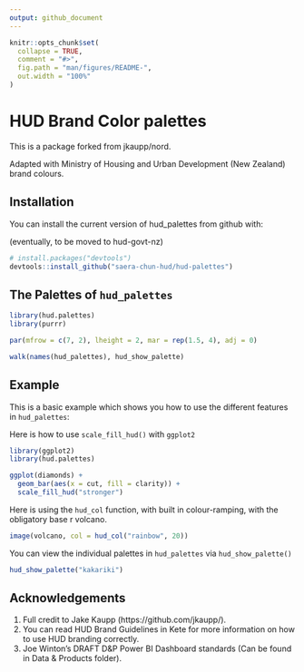 ```yaml
---
output: github_document
---
```


<!-- README.md is generated from README.Rmd. Please edit that file -->

```r
knitr::opts_chunk$set(
  collapse = TRUE,
  comment = "#>",
  fig.path = "man/figures/README-",
  out.width = "100%"
)
```
# HUD Brand Color palettes

This is a package forked from jkaupp/nord.

Adapted with Ministry of Housing and Urban Development (New Zealand) brand colours.


## Installation

You can install the current version of hud_palettes from github with:

(eventually, to be moved to hud-govt-nz)

```r
# install.packages("devtools")
devtools::install_github("saera-chun-hud/hud-palettes")
```

## The Palettes of `hud_palettes`

```r
library(hud.palettes)
library(purrr)

par(mfrow = c(7, 2), lheight = 2, mar = rep(1.5, 4), adj = 0)

walk(names(hud_palettes), hud_show_palette)

```

## Example

This is a basic example which shows you how to use the different features in `hud_palettes`:

Here is how to use `scale_fill_hud()` with `ggplot2` 
```r
library(ggplot2)
library(hud.palettes)

ggplot(diamonds) + 
  geom_bar(aes(x = cut, fill = clarity)) +
  scale_fill_hud("stronger")
```

Here is using the `hud_col` function, with built in colour-ramping, with the obligatory base r volcano.

```r
image(volcano, col = hud_col("rainbow", 20))
```

You can view the individual palettes in `hud_palettes` via `hud_show_palette()`

```r
hud_show_palette("kakariki")
```

## Acknowledgements

1. Full credit to Jake Kaupp (https://github.com/jkaupp/).
2. You can read HUD Brand Guidelines in Kete for more information on how to use HUD branding correctly.
3. Joe Winton's DRAFT D&P Power BI Dashboard standards (Can be found in Data & Products folder).

